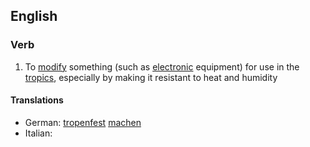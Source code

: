 ==English==

===Verb===
{{en-verb|tropicaliz|ing}}

# To [[modify]] something (such as [[electronic]] equipment) for use in the [[tropic]]s, especially by making it resistant to heat and humidity

====Translations====
{{top}}
* German: [[tropenfest]] [[machen]]
* Italian: {{t-|it|tropicalizzare}}
{{mid}}

{{bottom}}